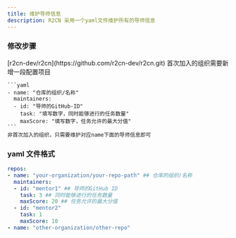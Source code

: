 ```yaml
---
title: 维护导师信息
description: R2CN 采用一个yaml文件维护所有的导师信息
---
```


### 修改步骤

<Stepper>
  <StepperItem title="第一步：Fork仓库">
    [r2cn-dev/r2cn](https://github.com/r2cn-dev/r2cn.git)
  </StepperItem>
  <StepperItem title="第二步：修改文件内容">
    首次加入的组织需要新增一段配置项目

    ```yaml
    - name: "仓库的组织/名称"
      maintainers:
      - id: "导师的GitHub-ID"
        task: "填写数字，同时能够进行的任务数量" 
        maxScore: "填写数字，任务允许的最大分值"
    ```
    非首次加入的组织，只需要维护对应name下面的导师信息即可
  </StepperItem>
  <StepperItem title="第三步：Open PR 等待审核">
  </StepperItem>
</Stepper>


### yaml 文件格式

```yaml
repos:
- name: "your-organization/your-repo-path" ## 仓库的组织/名称
  maintainers:
  - id: "mentor1" ## 导师的GitHub ID
    task: 3 ## 同时能够进行的任务数量
    maxScore: 20 ## 任务允许的最大分值
  - id: "mentor2"
    task: 1
    maxScore: 10
- name: "other-organization/other-repo"
```